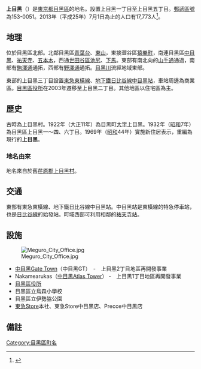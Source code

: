 {{Pathnav|日本|東京都|目黑區|frame=1}}
{{Infobox Settlement
|official_name =  上目黑
|native_name =
|settlement_type = [[町|町]]
|image_skyline = Nakameguro Station.jpg
|imagesize = 240px
|image_caption = [[中目黑站|中目黑站]]（上目黑三丁目）
|image_flag =
|image_seal =
| image_map =
| map_caption =
|subdivision_type = [[國家|國家]]
|subdivision_name = [[File:Flag_of_Japan.svg|border]] [[日本|日本]]
|subdivision_type1 = [[都道府縣|都道府縣]]
|subdivision_name1 = [[File:Flag_of_Tokyo_Prefecture.svg|25px]] [[東京都|東京都]]
|subdivision_type2 = [[東京都區部|特別區]]
|subdivision_name2 = [[File:Flag_of_Meguro,_Tokyo.svg|25px]] [[目黑區|目黑區]]
|subdivision_type3 =
|subdivision_name3 =
|established_title =
|established_date =
|government_type =
|leader_title =
|leader_name =
|area_magnitude =
|area_total_sq_mi =
|area_total_km2 =
|area_land_sq_mi =
|area_land_km2 =
|area_urban_sq_mi =
|area_urban_km2 =
|area_metro_km2 =
|area_metro_sq_mi =
|population_as_of= 2013年（平成25年）7月1日
|population_footnotes =
|population_total = 18929
|population_urban =
|population_metro =
|population_density_sq_mi =
|population_density_km2 =
| timezone = [[日本標準時間|JST]]
| utc_offset = +9
|timezone_DST =
|utc_offset_DST =
|latd=|latm=|lats=|latNS=
|longd=|longm=|longs=|longEW=
|elevation_footnotes=
|elevation_m =
|elevation_ft =
|postal_code_type = [[郵遞區號|郵遞區號]]
|postal_code = 153-0051　
|area_code =
|website =
|footnotes =
}}
'''上目黑'''（{{jpn|j=上目黒|hg=かみめぐろ|rm=Kami-meguro|f=y}}）是[[東京都|東京都]][[目黑區|目黑區]]的地名。設置上目黑一丁目至上目黑五丁目。[[郵遞區號|郵遞區號]]為153-0051。2013年（平成25年）7月1日為止的人口有17,773人<ref>{{Cite web |url=http://www.city.meguro.tokyo.jp/gyosei/tokei/tokei/jinko/setaisu/h25/files/mjinko-h2507.xls |title=町丁別世帯数および人口表　平成25年度（2013） |accessdate=2013-08-01 |archive-date=2020-05-03 |archive-url=https://web.archive.org/web/20200503110305/https://www.city.meguro.tokyo.jp/gyosei/tokei/tokei/jinko/setaisu/h25/files/mjinko-h2507.xls |dead-url=yes }}</ref>。

== 地理 ==
位於目黑區北部。北鄰目黑區[[青葉台_(目黑區)|青葉台]]、[[東山_(目黑區)|東山]]，東接澀谷區[[猿樂町_(澀谷區)|猿樂町]]，南連目黑區[[中目黑|中目黑]]、[[祐天寺|祐天寺]]、[[五本木|五本木]]，西通[[世田谷區|世田谷區]][[池尻|池尻]]、[[下馬|下馬]]。東部有南北向的[[東京都道317號環狀六號線|山手通]]通過，南部有[[東京都道416號古川橋二子玉川線|駒澤通]]通拓，西部有[[野澤通|野澤通]]通拓。[[目黑川|目黑川]]流經地域東部。

東部的上目黑三丁目設置[[東急東橫線|東急東橫線]]、[[東京地下鐵日比谷線|地下鐵日比谷線]][[中目黑站|中目黑站]]，車站周邊為商業區。[[目黑區役所|目黑區役所]]在2003年遷移至上目黑二丁目。其他地區以住宅區為主。

== 歷史 ==
古時為上目黑村。1922年（大正11年）為目黑町[[大字|大字]]上目黑。1932年（[[昭和|昭和]]7年）為目黑區上目黑一～四、六丁目。1969年（[[昭和|昭和]]44年）實施新住居表示，重編為現行的'''上目黑'''。

=== 地名由來 ===
地名來自於舊[[荏原郡|荏原郡]][[上目黑村|上目黑村]]。

==交通==
東部有東急東橫線、地下鐵日比谷線中目黑站。中目黑站是東橫線的特急停車站，也是[[日比谷線|日比谷線]]的始發站。町域西部可利用相鄰的[[祐天寺站|祐天寺站]]。

== 設施 ==
[[File:Meguro_City_Office.jpg|thumb]]
*[[中目黑Gate_Town|中目黑Gate Town]]（中目黑GT）　-　上目黑2丁目地區再開發事業
*Nakamearukas（[[中目黑Atlas_Tower|中目黑Atlas Tower]]） -　上目黑1丁目地區再開發事業
*[[目黑區役所|目黑區役所]]
*目黑區立烏森小學校
*目黑區立伊勢脇公園
*[[東急Store|東急Store]]本社、東急Store中目黑店、Precce中目黑店

== 備註 ==
{{reflist}}

{{目黑區的町名}}
{{DEFAULTSORT:Kamimeguro}}
[[Category:目黑區町名|Category:目黑區町名]]